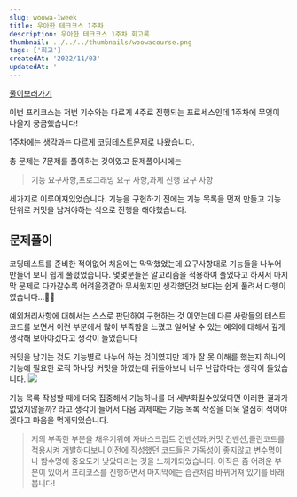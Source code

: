 ```yaml
---
slug: woowa-1week
title: 우아한 테크코스 1주차
description: 우아한 테크코스 1주차 회고록
thumbnail: ../../../thumbnails/woowacourse.png
tags: ['회고']
createdAt: '2022/11/03'
updatedAt: ''
---
```


[풀이보러가기](https://github.com/Ryong-E/javascript-onboarding)

이번 프리코스는 저번 기수와는 다르게 4주로 진행되는 프로세스인데
1주차에 무엇이 나올지 궁금했습니다!

1주차에는 생각과는 다르게 코딩테스트문제로 나왔습니다.

총 문제는 7문제를 풀이하는 것이였고
문제풀이시에는

> 기능 요구사항,프로그래밍 요구 사항,과제 진행 요구 사항

세가지로 이루어져있었습니다.
기능을 구현하기 전에는 기능 목록을 먼저 만들고 기능 단위로 커밋을 남겨야하는 식으로 진행을 해야했습니다.

## 문제풀이

코딩테스트를 준비한 적이없어 처음에는 막막했었는데
요구사항대로 기능들을 나누어 만들어 보니 쉽게 풀렸었습니다.
몇몇분들은 알고리즘을 적용하여 풀었다고 하셔서 마지막 문제로 다가갈수록 어려울것같아 무서웠지만
생각했던것 보다는 쉽게 풀려서 다행이였습니다...😵‍💫

예외처리사항에 대해서는 스스로 판단하여 구현하는 것 이였는데 다른 사람들의 테스트코드를 보면서
이런 부분에서 많이 부족함을 느꼈고 일어날 수 있는 예외에 대해서 깊게 생각해 보아야겠다고 생각이 들었습니다

커밋을 남기는 것도 기능별로 나누어 하는 것이였지만 제가 잘 못 이해를 했는지 하나의 기능에 필요한 로직 하나당 커밋을 하였는데
뒤돌아보니 너무 난잡하다는 생각이 들었습니다.
![](https://velog.velcdn.com/images/ryong-e/post/05765218-dd32-4152-8e35-ac8e61f76a6e/image.png)

기능 목록 작성할 때에 더욱 집중해서 기능하나를 더 세부화킬수있었다면 이러한 결과가 없었지않을까? 라고 생각이 들어서
다음 과제때는 기능 목록 작성을 더욱 열심히 적어야겠다고 마음을 먹게되었습니다.

> 저의 부족한 부분을 채우기위해
> 자바스크립트 컨벤션과,커밋 컨벤션,클린코드를 적용시켜 개발하다보니
> 이전에 작성했던 코드들은 가독성이 좋지않고 변수명이나 함수명에 중요도가 낮았다라는 것을 느끼게되었습니다.
> 아직은 좀 어려운 부분이 있어서 프리코스를 진행하면서 마지막에는 습관처럼 바뀌어져 있기를 바래봅니다!
